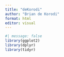 ```yaml
---
title: "deKorodi"
author: "Brian de Korodi"
format: html
editor: visual
---
```


```r
#| message: false
library(ggplot2)
library(dplyr)
library(tidyr)
```
